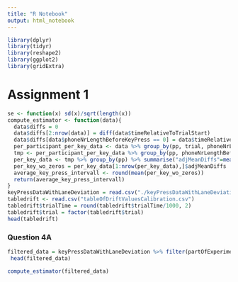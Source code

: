 ```yaml
---
title: "R Notebook"
output: html_notebook
---
```


```r
library(dplyr)
library(tidyr)
library(reshape2)
library(ggplot2)
library(gridExtra)
```

# Assignment 1

```r
se <- function(x) sd(x)/sqrt(length(x))
compute_estimator <- function(data){
  data$diffs = 0
  data$diffs[2:nrow(data)] = diff(data$timeRelativeToTrialStart)
  data$diffs[data$phoneNrLengthBeforeKeyPress == 0] = data$timeRelativeToTrialStart[data$phoneNrLengthBeforeKeyPress == 0]
  per_participant_per_key_data <- data %>% group_by(pp, trial, phoneNrLengthBeforeKeyPress) %>% summarise("adjMeanDiffs"=mean(diffs))
  tmp <- per_participant_per_key_data %>% group_by(pp, phoneNrLengthBeforeKeyPress) %>% summarise("adjMeanDiffs"=mean(adjMeanDiffs))
  per_key_data <- tmp %>% group_by(pp) %>% summarise("adjMeanDiffs"=mean(adjMeanDiffs))
  per_key_wo_zeros = per_key_data[1:nrow(per_key_data),]$adjMeanDiffs
  average_key_press_intervall <- round(mean(per_key_wo_zeros))
  return(average_key_press_intervall)
}
keyPressDataWithLaneDeviation = read.csv("./keyPressDataWithLaneDeviation.csv")
tabledrift <- read.csv("tableOfDriftValuesCalibration.csv")
tabledrift$trialTime = round(tabledrift$trialTime/1000, 2)
tabledrift$trial = factor(tabledrift$trial)
head(tabledrift)
```


### Question 4A

```r
filtered_data = keyPressDataWithLaneDeviation %>% filter(partOfExperiment == "singleDialing2") %>% filter(typingErrorMadeOnTrial==0) %>% filter(Event1 == "Keypress")
 head(filtered_data)
```

```r
compute_estimator(filtered_data)
```
```r

```


